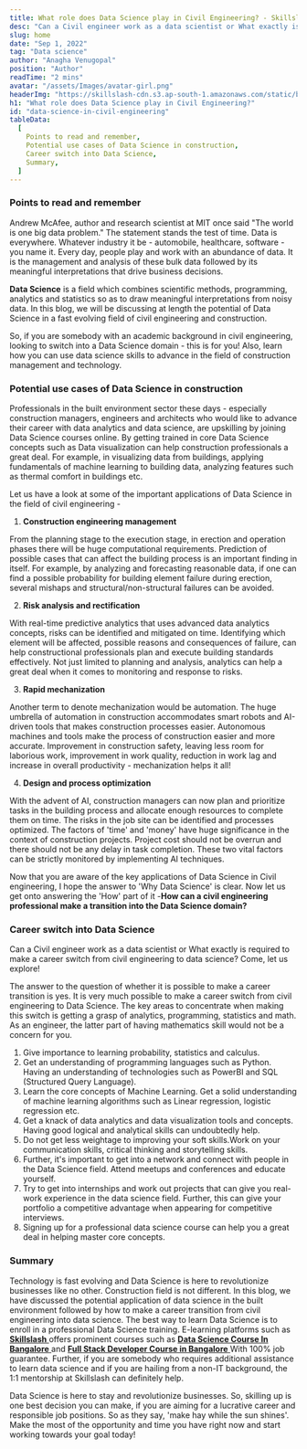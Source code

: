 ```yaml
---
title: What role does Data Science play in Civil Engineering? - Skillslash
desc: "Can a Civil engineer work as a data scientist or What exactly is required to make a  career switch from civil engineering to data science? Come, let us explore!"
slug: home
date: "Sep 1, 2022"
tag: "Data science"
author: "Anagha Venugopal"
position: "Author"
readTime: "2 mins"
avatar: "/assets/Images/avatar-girl.png"
headerImg: "https://skillslash-cdn.s3.ap-south-1.amazonaws.com/static/blog/Data-science-in-civil-engineering-header-image.webp"
h1: "What role does Data Science play in Civil Engineering?"
id: "data-science-in-civil-engineering"
tableData:
  [
    Points to read and remember,
    Potential use cases of Data Science in construction,
    Career switch into Data Science,
    Summary,
  ]
---
```


### Points to read and remember

Andrew McAfee, author and research scientist at MIT once said "The world is one big data problem." The statement stands the test of time. Data is everywhere. Whatever industry it be - automobile, healthcare, software - you name it. Every day, people play and work with an abundance of data. It is the management and analysis of these bulk data followed by its meaningful interpretations that drive business decisions.

**Data Science** is a field which combines scientific methods, programming, analytics and statistics so as to draw meaningful interpretations from noisy data. In this blog, we will be discussing at length the potential of Data Science in a fast evolving field of civil engineering and construction.

So, if you are somebody with an academic background in civil engineering, looking to switch into a Data Science domain - this is for you! Also, learn how you can use data science skills to advance in the field of construction management and technology.

### Potential use cases of Data Science in construction

Professionals in the built environment sector these days - especially construction managers, engineers and architects who would like to advance their career with data analytics and data science, are upskilling by joining Data Science courses online. By getting trained in core Data Science concepts such as Data visualization can help construction professionals a great deal. For example, in visualizing data from buildings, applying fundamentals of machine learning to building data, analyzing features such as thermal comfort in buildings etc.

Let us have a look at some of the important applications of Data Science in the field of civil engineering -

1. **Construction engineering management**

From the planning stage to the execution stage, in erection and operation phases there will be huge computational requirements. Prediction of possible cases that can affect the building process is an important finding in itself. For example, by analyzing and forecasting reasonable data, if one can find a possible probability for building element failure during erection, several mishaps and structural/non-structural failures can be avoided.

2. **Risk analysis and rectification**

With real-time predictive analytics that uses advanced data analytics concepts, risks can be identified and mitigated on time. Identifying which element will be affected, possible reasons and consequences of failure, can help constructional professionals plan and execute building standards effectively. Not just limited to planning and analysis, analytics can help a great deal when it comes to monitoring and response to risks.

3. **Rapid mechanization**

Another term to denote mechanization would be automation. The huge umbrella of automation in construction accommodates smart robots and AI-driven tools that makes construction processes easier. Autonomous machines and tools make the process of construction easier and more accurate. Improvement in construction safety, leaving less room for laborious work, improvement in work quality, reduction in work lag and increase in overall productivity - mechanization helps it all!

4. **Design and process optimization**

With the advent of AI, construction managers can now plan and prioritize tasks in the building process and allocate enough resources to complete them on time. The risks in the job site can be identified and processes optimized. The factors of 'time' and 'money' have huge significance in the context of construction projects. Project cost should not be overrun and there should not be any delay in task completion. These two vital factors can be strictly monitored by implementing AI techniques.

Now that you are aware of the key applications of Data Science in Civil engineering, I hope the answer to 'Why Data Science' is clear. Now let us get onto answering the 'How' part of it -**How can a civil engineering professional make a transition into the Data Science domain?**

### Career switch into Data Science

Can a Civil engineer work as a data scientist or What exactly is required to make a career switch from civil engineering to data science? Come, let us explore!

The answer to the question of whether it is possible to make a career transition is yes. It is very much possible to make a career switch from civil engineering to Data Science. The key areas to concentrate when making this switch is getting a grasp of analytics, programming, statistics and math. As an engineer, the latter part of having mathematics skill would not be a concern for you.

1. Give importance to learning probability, statistics and calculus.
2. Get an understanding of programming languages such as Python. Having an understanding of technologies such as PowerBI and SQL (Structured Query Language).
3. Learn the core concepts of Machine Learning. Get a solid understanding of machine learning algorithms such as Linear regression, logistic regression etc.
4. Get a knack of data analytics and data visualization tools and concepts. Having good logical and analytical skills can undoubtedly help.
5. Do not get less weightage to improving your soft skills.Work on your communication skills, critical thinking and storytelling skills.
6. Further, it's important to get into a network and connect with people in the Data Science field. Attend meetups and conferences and educate yourself.
7. Try to get into internships and work out projects that can give you real-work experience in the data science field. Further, this can give your portfolio a competitive advantage when appearing for competitive interviews.
8. Signing up for a professional data science course can help you a great deal in helping master core concepts.

### Summary

Technology is fast evolving and Data Science is here to revolutionize businesses like no other. Construction field is not different. In this blog, we have discussed the potential application of data science in the built environment followed by how to make a career transition from civil engineering into data science. The best way to learn Data Science is to enroll in a professional Data Science training. E-learning platforms such as [ **Skillslash** ](https://skillslash.com/) offers prominent courses such as [**Data Science Course In Bangalore** ](https://skillslash.com/data-science-course-in-bangalore)and [ **Full Stack Developer Course in Bangalore** ](https://skillslash.com/full-stack-developer-course-in-bangalore) With 100% job guarantee. Further, if you are somebody who requires additional assistance to learn data science and if you are hailing from a non-IT background, the 1:1 mentorship at Skillslash can definitely help.

Data Science is here to stay and revolutionize businesses. So, skilling up is one best decision you can make, if you are aiming for a lucrative career and responsible job positions. So as they say, 'make hay while the sun shines'. Make the most of the opportunity and time you have right now and start working towards your goal today!
